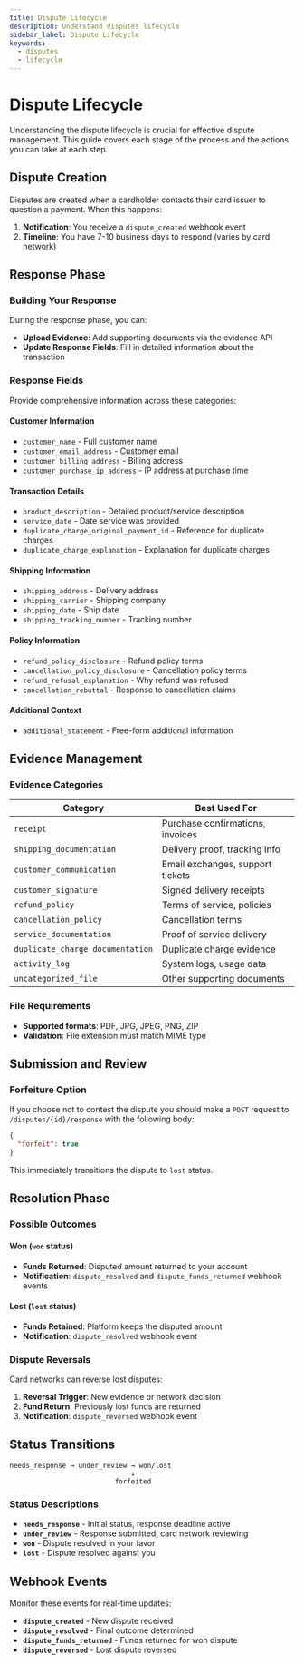 ```yaml
---
title: Dispute Lifecycle
description: Understand disputes lifecycle
sidebar_label: Dispute Lifecycle
keywords:
  - disputes
  - lifecycle
---
```


# Dispute Lifecycle

Understanding the dispute lifecycle is crucial for effective dispute management. This guide covers each stage of the process and the actions you can take at each step.

## Dispute Creation

Disputes are created when a cardholder contacts their card issuer to question a payment. When this happens:

1. **Notification**: You receive a `dispute_created` webhook event
2. **Timeline**: You have 7-10 business days to respond (varies by card network)

## Response Phase

### Building Your Response

During the response phase, you can:

- **Upload Evidence**: Add supporting documents via the evidence API
- **Update Response Fields**: Fill in detailed information about the transaction

### Response Fields

Provide comprehensive information across these categories:

#### Customer Information
- `customer_name` - Full customer name
- `customer_email_address` - Customer email
- `customer_billing_address` - Billing address
- `customer_purchase_ip_address` - IP address at purchase time

#### Transaction Details
- `product_description` - Detailed product/service description
- `service_date` - Date service was provided
- `duplicate_charge_original_payment_id` - Reference for duplicate charges
- `duplicate_charge_explanation` - Explanation for duplicate charges

#### Shipping Information
- `shipping_address` - Delivery address
- `shipping_carrier` - Shipping company
- `shipping_date` - Ship date
- `shipping_tracking_number` - Tracking number

#### Policy Information
- `refund_policy_disclosure` - Refund policy terms
- `cancellation_policy_disclosure` - Cancellation policy terms
- `refund_refusal_explanation` - Why refund was refused
- `cancellation_rebuttal` - Response to cancellation claims

#### Additional Context
- `additional_statement` - Free-form additional information

## Evidence Management

### Evidence Categories

| Category | Best Used For |
|----------|---------------|
| `receipt` | Purchase confirmations, invoices |
| `shipping_documentation` | Delivery proof, tracking info |
| `customer_communication` | Email exchanges, support tickets |
| `customer_signature` | Signed delivery receipts |
| `refund_policy` | Terms of service, policies |
| `cancellation_policy` | Cancellation terms |
| `service_documentation` | Proof of service delivery |
| `duplicate_charge_documentation` | Duplicate charge evidence |
| `activity_log` | System logs, usage data |
| `uncategorized_file` | Other supporting documents |

### File Requirements

- **Supported formats**: PDF, JPG, JPEG, PNG, ZIP
- **Validation**: File extension must match MIME type

## Submission and Review

### Forfeiture Option

If you choose not to contest the dispute you should make a `POST` request to `/disputes/{id}/response` with the following body:

```json
{
  "forfeit": true
}
```

This immediately transitions the dispute to `lost` status.

## Resolution Phase

### Possible Outcomes

#### Won (`won` status)
- **Funds Returned**: Disputed amount returned to your account
- **Notification**: `dispute_resolved` and `dispute_funds_returned` webhook events

#### Lost (`lost` status)
- **Funds Retained**: Platform keeps the disputed amount
- **Notification**: `dispute_resolved` webhook event

### Dispute Reversals

Card networks can reverse lost disputes:

1. **Reversal Trigger**: New evidence or network decision
3. **Fund Return**: Previously lost funds are returned
4. **Notification**: `dispute_reversed` webhook event

## Status Transitions

```
needs_response → under_review → won/lost
                              ↓
                          forfeited
```

### Status Descriptions

- **`needs_response`** - Initial status, response deadline active
- **`under_review`** - Response submitted, card network reviewing
- **`won`** - Dispute resolved in your favor
- **`lost`** - Dispute resolved against you

## Webhook Events

Monitor these events for real-time updates:

- **`dispute_created`** - New dispute received
- **`dispute_resolved`** - Final outcome determined
- **`dispute_funds_returned`** - Funds returned for won dispute
- **`dispute_reversed`** - Lost dispute reversed
